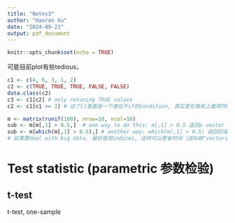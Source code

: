 ```yaml
---
title: "Notes3"
author: "Haoran Xu"
date: "2024-09-23"
output: pdf_document
---
```


```r
knitr::opts_chunk$set(echo = TRUE)
```

可能目前plot有些tedious，

```r
c1 <- c(4, 6, 3, 1, 2)
c2 <- c(TRUE, TRUE, TRUE, FALSE, FALSE)
data.class(c2)
c3 <- c1[c2] # only retuning TRUE values 
c2 <- c1[c1 >= 3] # 这个[]里面是一个类似于if的condition, 其实是在做和上面用TRUE/FALSE相似的事情类似的事情

m <- matrix(runif(100), nrow=10, ncol=10)
sub <- m[m[,1] > 0.5,]  # one way to do this: m[,1] > 0.5 返回a vector of 10 "TRUE/FALSE"
sub <- m[which(m[,1] > 0.5),] # another way: which(m[,1] > 0.5) 返回的是indices的集合, 比如c(2,4,7,10) 
# 如果要deal with big data, 最好是用indices, 这样可以更省时间（这叫做"vectorizing")
```

# Test statistic (parametric 参数检验)

## t-test

t-test, one-sample






